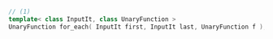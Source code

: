 ```cpp
// (1)
template< class InputIt, class UnaryFunction >
UnaryFunction for_each( InputIt first, InputIt last, UnaryFunction f );
```

